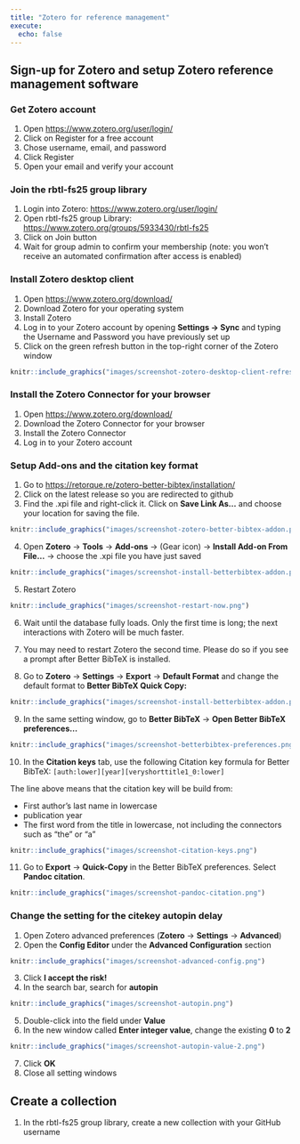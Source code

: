 ```yaml
---
title: "Zotero for reference management"
execute: 
  echo: false
---
```


## Sign-up for Zotero and setup Zotero reference management software

### Get Zotero account

1. Open <https://www.zotero.org/user/login/>
2. Click on Register for a free account
3. Chose username, email, and password
4. Click Register
5. Open your email and verify your account

### Join the rbtl-fs25 group library

1. Login into Zotero: <https://www.zotero.org/user/login/>
2. Open rbtl-fs25 group Library: <https://www.zotero.org/groups/5933430/rbtl-fs25>
3. Click on Join button
4. Wait for group admin to confirm your membership (note: you won't receive an automated confirmation after access is enabled)

### Install Zotero desktop client

1. Open <https://www.zotero.org/download/>
2. Download Zotero for your operating system
3. Install Zotero
4. Log in to your Zotero account by opening **Settings -> Sync** and typing the Username and Password you have previously set up
5. Click on the green refresh button in the top-right corner of the Zotero window

```r
knitr::include_graphics("images/screenshot-zotero-desktop-client-refresh.png")
```

### Install the Zotero Connector for your browser

1. Open <https://www.zotero.org/download/>
2. Download the Zotero Connector for your browser
3. Install the Zotero Connector
4. Log in to your Zotero account

### Setup Add-ons and the citation key format

1. Go to <https://retorque.re/zotero-better-bibtex/installation/>
2. Click on the latest release so you are redirected to github
3. Find the .xpi file and right-click it. Click on **Save Link As...** and choose your location for saving the file.

```r
knitr::include_graphics("images/screenshot-zotero-better-bibtex-addon.png")
```

4. Open **Zotero** -> **Tools** -> **Add-ons** -> (Gear icon) -> **Install Add-on From File...** -> choose the .xpi file you have just saved

```r
knitr::include_graphics("images/screenshot-install-betterbibtex-addon.png")
```

5. Restart Zotero

```r
knitr::include_graphics("images/screenshot-restart-now.png")
```

6. Wait until the database fully loads. Only the first time is long; the next interactions with Zotero will be much faster.

7. You may need to restart Zotero the second time. Please do so if you see a prompt after Better BibTeX is installed.

8. Go to **Zotero** -> **Settings** -> **Export** -> **Default Format** and change the default format to **Better BibTeX Quick Copy: \cite{citation keys}**

```r
knitr::include_graphics("images/screenshot-install-betterbibtex-addon.png")
```

9. In the same setting window, go to **Better BibTeX** -> **Open Better BibTeX preferences...**

```r
knitr::include_graphics("images/screenshot-betterbibtex-preferences.png")
```

10. In the **Citation keys** tab, use the following Citation key formula for Better BibTeX: `[auth:lower][year][veryshorttitle1_0:lower]`

The line above means that the citation key will be build from:

- First author's last name in lowercase
- publication year
- The first word from the title in lowercase, not including the connectors such as "the" or "a"

```r
knitr::include_graphics("images/screenshot-citation-keys.png")
```

11. Go to **Export** -> **Quick-Copy** in the Better BibTeX preferences. Select **Pandoc citation**.

```r
knitr::include_graphics("images/screenshot-pandoc-citation.png")
```

### Change the setting for the citekey autopin delay

1. Open Zotero advanced preferences (**Zotero** -> **Settings** -> **Advanced**)
2. Open the **Config Editor** under the **Advanced Configuration** section

```r
knitr::include_graphics("images/screenshot-advanced-config.png")
```

3. Click **I accept the risk!**
4. In the search bar, search for **autopin**

```r
knitr::include_graphics("images/screenshot-autopin.png")
```

5. Double-click into the field under **Value**
6. In the new window called **Enter integer value**, change the existing **0** to **2**

```r
knitr::include_graphics("images/screenshot-autopin-value-2.png")
```

7. Click **OK**
8. Close all setting windows

## Create a collection 

1. In the rbtl-fs25 group library, create a new collection with your GitHub username

